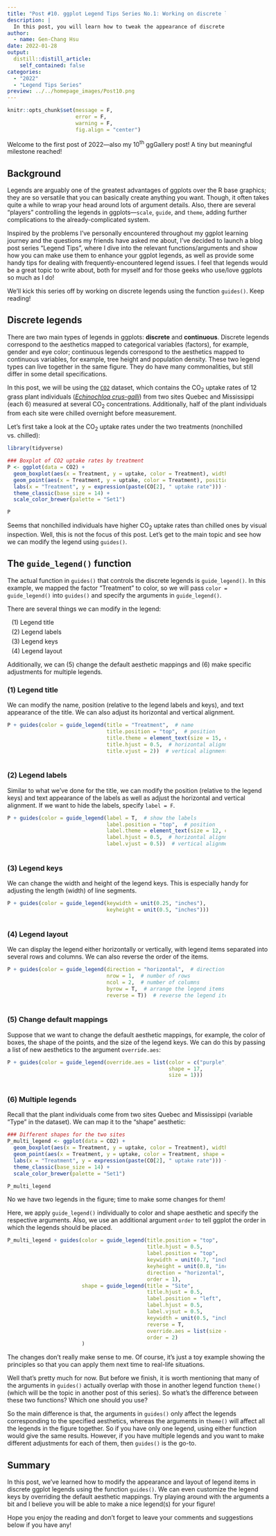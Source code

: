 ```yaml
---
title: "Post #10. ggplot Legend Tips Series No.1: Working on discrete legends with guides()"
description: |
  In this post, you will learn how to tweak the appearance of discrete legends in ggplots with `guides()`.
author:
  - name: Gen-Chang Hsu
date: 2022-01-28
output:
  distill::distill_article:
    self_contained: false
categories:
  - "2022"
  - "Legend Tips Series"
preview: ../../homepage_images/Post10.png
---
```


<!-- Webpage style -->
<style>
d-article a {
    color: #2780e3 !important;
    border-bottom: none !important;
}

d-article a:hover {
    color: #2780e3 !important;
    border-bottom: 2px solid !important;
}

d-byline {
    margin-left: -10% !important;
}

d-title {
    margin-left: -10%;
}

d-title h1{
    font-size: 45px;
    width: 130%;
}

d-article {
    margin-left: -10%;
}

p {
    width: 120%;
}

d-article h2 {
    width: 120%;
}

d-article h3 {
  width: 120%;
  font-size: 28px;
}

div.article-footer{
    width: 120%;
}

d-article div.sourceCode { 
    width: 120% !important;
}

d-article pre { 
    width: 120% !important;
}

div.l-body {
    width: 120% !important;
}

div.l-body img {
    margin-right: 20% !important;
}
</style>

```r
knitr::opts_chunk$set(message = F, 
                      error = F, 
                      warning = F,
                      fig.align = "center")

```

<!-- Start of the article -->

Welcome to the first post of 2022—also my 10^th^ ggGallery post! A tiny but meaningful milestone reached!

## Background

Legends are arguably one of the greatest advantages of ggplots over the R base graphics; they are so versatile that you can basically create anything you want. Though, it often takes quite a while to wrap your head around lots of argument details. Also, there are several "players" controlling the legends in ggplots—`scale`, `guide`, and `theme`, adding further complications to the already-complicated system.

Inspired by the problems I've personally encountered throughout my ggplot learning journey and the questions my friends have asked me about, I've decided to launch a blog post series "Legend Tips", where I dive into the relevant functions/arguments and show how you can make use them to enhance your ggplot legends, as well as provide some handy tips for dealing with frequently-encountered legend issues. I feel that legends would be a great topic to write about, both for myself and for those geeks who use/love ggplots so much as I do! 

We'll kick this series off by working on discrete legends using the function `guides()`. Keep reading!


## Discrete legends

There are two main types of legends in ggplots: **discrete** and **continuous**. Discrete legends correspond to the aesthetics mapped to categorical variables (factors), for example, gender and eye color; continuous legends correspond to the aesthetics mapped to continuous variables, for example, tree height and population density. These two legend types can live together in the same figure. They do have many commonalities, but still differ in some detail specifications.

In this post, we will be using the [`CO2`](https://stat.ethz.ch/R-manual/R-devel/library/datasets/html/zCO2.html) dataset, which contains the CO~2~ uptake rates of 12 grass plant individuals ([_Echinochloa crus-galli_](https://en.wikipedia.org/wiki/Echinochloa_crus-galli)) from two sites Quebec and Mississippi (each 6) measured at several CO~2~ concentrations. Additionally, half of the plant individuals from each site were chilled overnight before measurement.

Let's first take a look at the CO~2~ uptake rates under the two treatments (nonchilled vs. chilled):

```r
library(tidyverse)

### Boxplot of CO2 uptake rates by treatment
P <- ggplot(data = CO2) + 
  geom_boxplot(aes(x = Treatment, y = uptake, color = Treatment), width = 0.5) + 
  geom_point(aes(x = Treatment, y = uptake, color = Treatment), position = position_jitter(width = 0.05)) + 
  labs(x = "Treatment", y = expression(paste(CO[2], " uptake rate"))) + 
  theme_classic(base_size = 14) + 
  scale_color_brewer(palette = "Set1")

P
```

Seems that nonchilled individuals have higher CO~2~ uptake rates than chilled ones by visual inspection. Well, this is not the focus of this post. Let's get to the main topic and see how we can modify the legend using `guides()`. 


## The `guide_legend()` function

The actual function in `guides()` that controls the discrete legends is `guide_legend()`. In this example, we mapped the factor "Treatment" to color, so we will pass `color = guide_legend()` into `guides()` and specify the arguments in `guide_legend()`.

There are several things we can modify in the legend:

<span style="display: block; margin-top: 0px; margin-left: 10px"> (1) Legend title</span>
<span style="display: block; margin-top: 5px; margin-left: 10px"> (2) Legend labels</span>
<span style="display: block; margin-top: 5px; margin-left: 10px"> (3) Legend keys</span>
<span style="display: block; margin-top: 5px; margin-left: 10px"> (4) Legend layout</span>

Additionally, we can (5) change the default aesthetic mappings and (6) make specific adjustments for multiple legends.

### (1) Legend title

We can modify the name, position (relative to the legend labels and keys), and text appearance of the title. We can also adjust its horizontal and vertical alignment.

```r
P + guides(color = guide_legend(title = "Treatment",  # name
                                title.position = "top",  # position
                                title.theme = element_text(size = 15, color = "darkgreen", face = "bold.italic"),  # text appearance
                                title.hjust = 0.5,  # horizontal alignment
                                title.vjust = 2))  # vertical alignment
  
```

### (2) Legend labels

Similar to what we've done for the title, we can modify the position (relative to the legend keys) and text appearance of the labels as well as adjust the horizontal and vertical alignment. If we want to hide the labels, specify `label = F`.

```r
P + guides(color = guide_legend(label = T,  # show the labels
                                label.position = "top",  # position
                                label.theme = element_text(size = 12, color = "brown", face = "italic"),  # text appearance
                                label.hjust = 0.5,  # horizontal alignment
                                label.vjust = 0.5))  # vertical alignment
  
```

### (3) Legend keys

We can change the width and height of the legend keys. This is especially handy for adjusting the length (width) of line segments.

```r
P + guides(color = guide_legend(keywidth = unit(0.25, "inches"),
                                keyheight = unit(0.5, "inches")))
  
```

### (4) Legend layout

We can display the legend either horizontally or vertically, with legend items separated into several rows and columns. We can also reverse the order of the items.

```r
P + guides(color = guide_legend(direction = "horizontal",  # direction of the legend
                                nrow = 1,  # number of rows
                                ncol = 2,  # number of columns
                                byrow = T,  # arrange the legend items row by row 
                                reverse = T))  # reverse the legend items
  
```

### (5) Change default mappings

Suppose that we want to change the default aesthetic mappings, for example, the color of boxes, the shape of the points, and the size of the legend keys. We can do this by passing a list of new aesthetics to the argument `override.aes`:

```r
P + guides(color = guide_legend(override.aes = list(color = c("purple", "green"),
                                                    shape = 17,
                                                    size = 1)))
  
```

### (6) Multiple legends

Recall that the plant individuals come from two sites Quebec and Mississippi (variable "Type" in the dataset). We can map it to the "shape" aesthetic:

```r
### Different shapes for the two sites
P_multi_legend <- ggplot(data = CO2) + 
  geom_boxplot(aes(x = Treatment, y = uptake, color = Treatment), width = 0.5) + 
  geom_point(aes(x = Treatment, y = uptake, color = Treatment, shape = Type), position = position_jitter(width = 0.05)) + 
  labs(x = "Treatment", y = expression(paste(CO[2], " uptake rate"))) + 
  theme_classic(base_size = 14) + 
  scale_color_brewer(palette = "Set1")

P_multi_legend
```

No we have two legends in the figure; time to make some changes for them!

Here, we apply `guide_legend()` individually to color and shape aesthetic and specify the respective arguments. Also, we use an additional argument `order` to tell ggplot the order in which the legends should be placed. 

```r
P_multi_legend + guides(color = guide_legend(title.position = "top",
                                             title.hjust = 0.5,
                                             label.position = "top",
                                             keywidth = unit(0.7, "inches"),
                                             keyheight = unit(0.8, "inches"),
                                             direction = "horizontal",
                                             order = 1),
                        shape = guide_legend(title = "Site",
                                             title.hjust = 0.5,
                                             label.position = "left",
                                             label.hjust = 0.5,
                                             label.vjsut = 0.5,
                                             keywidth = unit(0.5, "inches"),
                                             reverse = T,
                                             override.aes = list(size = 3),
                                             order = 2)
                        )
```
The changes don't really make sense to me. Of course, it's just a toy example showing the principles so that you can apply them next time to real-life situations.

Well that's pretty much for now. But before we finish, it is worth mentioning that many of the arguments in `guides()` actually overlap with those in another legend function `theme()` (which will be the topic in another post of this series). So what's the difference between these two functions? Which one should you use?

So the main difference is that, the arguments in `guides()` only affect the legends corresponding to the specified aesthetics, whereas the arguments in `theme()` will affect all the legends in the figure together. So if you have only one legend, using either function would give the same results. However, if you have multiple legends and you want to make different adjustments for each of them, then `guides()` is the go-to.


## Summary

In this post, we've learned how to modify the appearance and layout of legend items in discrete ggplot legends using the function `guides()`. We can even customize the legend keys by overriding the default aesthetic mappings. Try playing around with the arguments a bit and I believe you will be able to make a nice legend(s) for your figure!

Hope you enjoy the reading and don't forget to leave your comments and suggestions below if you have any!


